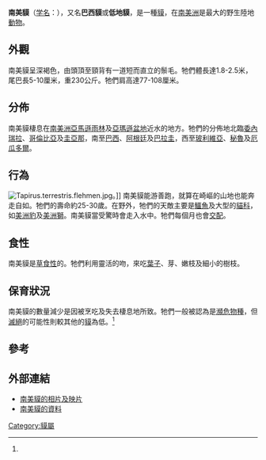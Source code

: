{{Speciesbox
| name = 南美貘
| status = VU
| status_system = IUCN
| status_ref = <ref name=IUCN>{{IUCN2008|id=21474|assessors=Naveda, A., de Thoisy, B., Richard-Hansen, C., Torres, D.A., Salas, L., Wallance, R., Chalukian, S. & de Bustos, S.|year=2008|title=Tapirus terrestris|downloaded=2009-03-20}}</ref>
| trend = down
| image = Tapirus_terrestris.jpg
| image_width = 250px
| taxon = Tapirus terrestris
| authority = ([[Linnaeus|Linnaeus]], 1758)
| range_map = Tapirus terrestris range.png
| range_map_width = 210px
| range_map_caption = 南美貘的分布
}}

'''南美貘'''（[[学名|学名]]：''{{lang|la|Tapirus terrestris}}''），又名'''巴西貘'''或'''低地貘'''，是一種[[貘|貘]]，在[[南美洲|南美洲]]是最大的野生陸地[[動物|動物]]。

== 外觀 ==
南美貘呈深褐色，由頭頂至頸背有一道短而直立的鬃毛。牠們體長達1.8-2.5米，尾巴長5-10厘米，重230公斤。牠們肩高達77-108厘米。

== 分佈 ==
南美貘棲息在[[南美洲|南美洲]][[亞馬遜雨林|亞馬遜雨林]]及[[亞瑪遜盆地|亞瑪遜盆地]]近水的地方。牠們的分佈地北臨[[委內瑞拉|委內瑞拉]]、[[哥倫比亞|哥倫比亞]]及[[圭亞那|圭亞那]]，南至[[巴西|巴西]]、[[阿根廷|阿根廷]]及[[巴拉圭|巴拉圭]]，西至[[玻利維亞|玻利維亞]]、[[秘魯|秘魯]]及[[厄瓜多爾|厄瓜多爾]]。

== 行為 ==
[[File:Tapirus.terrestris.flehmen.jpg|thumb]]。]]
南美貘能游善跑，就算在崎嶇的山地也能奔走自如。牠們的壽命約25-30歲。在野外，牠們的天敵主要是[[鱷魚|鱷魚]]及大型的[[貓科|貓科]]，如[[美洲豹|美洲豹]]及[[美洲獅|美洲獅]]。南美貘當受驚時會走入水中。牠們每個月也會[[交配|交配]]。

== 食性 ==
南美貘是[[草食性|草食性]]的。牠們利用靈活的吻，來吃[[葉子|葉子]]、芽、嫩枝及細小的樹枝。

== 保育狀況 ==
南美貘的數量減少是因被烹吃及失去棲息地所致。牠們一般被認為是[[瀕危物種|瀕危物種]]，但[[滅絕|滅絕]]的可能性則較其他的[[貘|貘]]為低。<ref name=IUCN/>

== 參考 ==
{{reflist}}

== 外部連結 ==
{{Commons+cat|Tapirus_terrestris}}
{{Wikispecies|Tapirus_terrestris}}
* [https://web.archive.org/web/20060507173431/http://www.arkive.org/species/GES/mammals/Tapirus_terrestris/ 南美貘的相片及映片]
* [https://web.archive.org/web/20150924113218/http://www.tapirs.org/tapirs/lowland.html 南美貘的資料]

{{奇蹄目}}

{{Taxonbar|from=Q220271}}

[[Category:貘屬|Category:貘屬]]